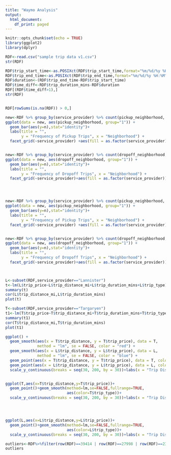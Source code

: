---
title: "Waymo Analysis"
output:
  html_document:
    df_print: paged
---

```{r setup, include=FALSE}
knitr::opts_chunk$set(echo = TRUE)
library(ggplot2) 
library(dplyr)
```



```{r}

RDF<-read.csv("sample trip data v1.csv")
str(RDF)


```


```{r}
RDF$trip_start_time<-as.POSIXct(RDF$trip_start_time,format="%m/%d/%y %H:%M")
RDF$trip_end_time<-as.POSIXct(RDF$trip_end_time,format="%m/%d/%y %H:%M")
RDF$duration<-(RDF$trip_end_time-RDF$trip_start_time)
RDF$time_diff<-RDF$trip_duration_mins-RDF$duration
RDF[(RDF$time_diff>1),]
str(RDF)
```

```{r}

```

```{r}
RDF[rowSums(is.na(RDF)) > 0,]
```

```{r,out.width='130%'}


new<-RDF %>% group_by(service_provider) %>% count(pickup_neighborhood, sort=TRUE) %>% slice_max(n, n=5) 
ggplot(data = new, aes(pickup_neighborhood, group="1")) +
  geom_bar(aes(y=n),stat="identity")+
  labs(title = "",
       y = "Frequency of Pickup Trips", x = "Neighborhood") + 
  facet_grid(~service_provider) +aes(fill = as.factor(service_provider))


new<-RDF %>% group_by(service_provider) %>% count(dropoff_neighborhood, sort=TRUE) %>% slice_max(n, n=5) 
ggplot(data = new, aes(dropoff_neighborhood, group="1")) +
  geom_bar(aes(y=n),stat="identity")+
  labs(title = "",
       y = "Frequency of Dropoff Trips", x = "Neighborhood") + 
  facet_grid(~service_provider)+aes(fill = as.factor(service_provider))




new<-RDF %>% group_by(service_provider) %>% count(pickup_neighborhood, sort=TRUE) %>% slice_min(n, n=3) 
ggplot(data = new, aes(pickup_neighborhood, group="1")) +
  geom_bar(aes(y=n),stat="identity")+
  labs(title = "",
       y = "Frequency of Pickup Trips", x = "Neighborhood") + 
  facet_grid(~service_provider) +aes(fill = as.factor(service_provider))


new<-RDF %>% group_by(service_provider) %>% count(dropoff_neighborhood, sort=TRUE) %>% slice_min(n, n=3) 
ggplot(data = new, aes(dropoff_neighborhood, group="1")) +
  geom_bar(aes(y=n),stat="identity")+
  labs(title = "",
       y = "Frequency of Dropoff Trips", x = "Neighborhood") + 
  facet_grid(~service_provider)+aes(fill = as.factor(service_provider))




```


```{r}

L<-subset(RDF,service_provider=="Lannister")
t<-lm(L$trip_price~L$trip_distance_mi+L$trip_duration_mins+L$trip_type)
summary(t)
cor(L$trip_distance_mi,L$trip_duration_mins)
plot(t)
```


```{r}
                 
T<-subset(RDF,service_provider=="Targaryen")
t1<-lm(T$trip_price~T$trip_distance_mi+T$trip_duration_mins+T$trip_type)
summary(t1)
cor(T$trip_distance_mi,T$trip_duration_mins)
plot(t1)
```




```{r, warning=FALSE}
                  
ggplot() +
  geom_smooth(aes(x = T$trip_distance, y = T$trip_price), data = T, 
              method = "lm", se = FALSE, color = "red") + 
  geom_smooth(aes(x = L$trip_distance, y = L$trip_price), data = L, 
              method = "lm", se = FALSE, color = "blue") + 
  geom_point(aes(x = T$trip_distance, y = T$trip_price), data = T, color = "red") + 
  geom_point(aes(x = L$trip_distance, y = L$trip_price), data = L, color = "blue")+
  scale_y_continuous(breaks = seq(30, 200, by = 30))+labs(x = "Trip Distance (miles)",y="Trip Price ($)",colour="Service Provider",title="Pricing Regression Model")


ggplot(T,aes(x=T$trip_distance,y=T$trip_price))+
  geom_point()+geom_smooth(method=lm,se=FALSE,fullrange=TRUE,
                           aes(color=T$trip_type))+
  scale_y_continuous(breaks = seq(30, 200, by = 30))+labs(x = "Trip Distance (miles)",y="Trip Price ($)",colour="Trip Type",title="Pricing Regression Model for Targaryen")




ggplot(L,aes(x=L$trip_distance,y=L$trip_price))+
  geom_point()+geom_smooth(method=lm,se=FALSE,fullrange=TRUE,
                           aes(color=L$trip_type))+
  scale_y_continuous(breaks = seq(30, 200, by = 30))+labs(x = "Trip Distance (miles)",y="Trip Price ($)",colour="Trip Type",title="Pricing Regression Model for Lannister")


```

```{r}

outliers<-RDF%>%filter(row(RDF)==39414 | row(RDF)==27998 | row(RDF)==23125 | row(RDF)==45763 | row(RDF)== 56843 | row(RDF)==13934  ) 
outliers
```

